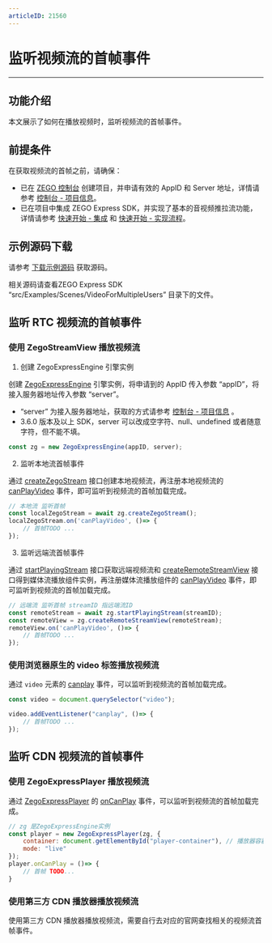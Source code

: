 ```yaml
---
articleID: 21560
---
```


# 监听视频流的首帧事件

- - -

## 功能介绍

本文展示了如何在播放视频时，监听视频流的首帧事件。


## 前提条件

在获取视频流的首帧之前，请确保：

- 已在 [ZEGO 控制台](https://console.zego.im) 创建项目，并申请有效的 AppID 和 Server 地址，详情请参考 [控制台 - 项目信息](https://doc-zh.zego.im/article/12107)。
- 已在项目中集成 ZEGO Express SDK，并实现了基本的音视频推拉流功能，详情请参考 [快速开始 - 集成](../integration/sdk-integration.mdx#集成-sdk-2) 和 [快速开始 - 实现流程](../integration/solution-implementation.mdx#实现流程)。

## 示例源码下载

请参考 [下载示例源码](../integration/download-demo.mdx#获取示例源码) 获取源码。

相关源码请查看ZEGO Express SDK “src/Examples/Scenes/VideoForMultipleUsers” 目录下的文件。

## 监听 RTC 视频流的首帧事件

### 使用 ZegoStreamView 播放视频流

1. 创建 ZegoExpressEngine 引擎实例

创建 [ZegoExpressEngine](@-ZegoExpressEngine) 引擎实例，将申请到的 AppID 传入参数 “appID”，将接入服务器地址传入参数 “server”。


<Note title="说明">

- “server” 为接入服务器地址，获取的方式请参考 [控制台 - 项目信息](https://doc-zh.zego.im/article/12107#2_2) 。
- 3.6.0 版本及以上 SDK，server 可以改成空字符、null、undefined 或者随意字符，但不能不填。
</Note>


```javascript
const zg = new ZegoExpressEngine(appID, server);
```

2. 监听本地流首帧事件

通过 [createZegoStream](@createZegoStream) 接口创建本地视频流，再注册本地视频流的 [canPlayVideo](https://doc-zh.zego.im/article/api?doc=Express_Video_SDK_API~javascript_web~interface~ZegoLocalStreamEvent#can-play-video) 事件，即可监听到视频流的首帧加载完成。

```javascript
// 本地流 监听首帧 
const localZegoStream = await zg.createZegoStream();
localZegoStream.on('canPlayVideo', ()=> {
    // 首帧TODO ...
});
```

3. 监听远端流首帧事件

通过 [startPlayingStream](@startPlayingStream) 接口获取远端视频流和 [createRemoteStreamView](@createRemoteStreamView) 接口得到媒体流播放组件实例，再注册媒体流播放组件的 [canPlayVideo](https://doc-zh.zego.im/article/api?doc=Express_Video_SDK_API~javascript_web~interface~StreamViewEvent) 事件，即可监听到视频流的首帧加载完成。

```javascript
// 远端流 监听首帧 streamID 指远端流ID
const remoteStream = await zg.startPlayingStream(streamID);
const remoteView = zg.createRemoteStreamView(remoteStream);
remoteView.on('canPlayVideo', ()=> {
    // 首帧TODO ...
});
```
### 使用浏览器原生的 video 标签播放视频流

通过 `video` 元素的 [canplay](https://developer.mozilla.org/zh-CN/docs/Web/API/HTMLMediaElement/canplay_event) 事件，可以监听到视频流的首帧加载完成。

```javascript
const video = document.querySelector("video");

video.addEventListener("canplay", ()=> {
    // 首帧TODO ...
});
```

## 监听 CDN 视频流的首帧事件

### 使用 ZegoExpressPlayer 播放视频流

通过 [ZegoExpressPlayer](https://doc-zh.zego.im/article/18429) 的 [onCanPlay](https://doc-zh.zego.im/article/api?doc=Express_Video_SDK_API~javascript_web~class~ZegoExpressPlayer#on-can-play) 事件，可以监听到视频流的首帧加载完成。

```javascript
// zg 是ZegoExpressEngine实例
const player = new ZegoExpressPlayer(zg, {
    container: document.getElementById("player-container"), // 播放器容器ID
    mode: "live"
});
player.onCanPlay = ()=> {
    // 首帧 TODO...
}
```

### 使用第三方 CDN 播放器播放视频流

使用第三方 CDN 播放器播放视频流，需要自行去对应的官网查找相关的视频流首帧事件。
